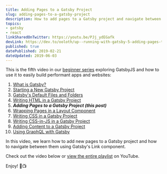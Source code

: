 ```yaml
---
title: Adding Pages to a Gatsby Project
slug: adding-pages-to-a-gatsby-project
description: How to add pages to a Gatsby project and navigate between them.
topics:
- gatsby
- react
linkSharedOnTwitter: https://youtu.be/PJj_ydEGafk
devLink: https://dev.to/ooloth/up--running-with-gatsby-5-adding-pages-to-a-gatsby-project-50p3
published: true
datePublished: 2019-02-21
dateUpdated: 2019-06-03
---
```



This is the fifth video in our [beginner series](https://www.youtube.com/watch?v=eCtgG5Sx6kk&list=PLs_LGDWysHJptEmAKxXjLCQvl7sAbXPBw) exploring GatsbyJS and how to use it to easily build performant apps and websites:

1. [What is Gatsby?](https://www.michaeluloth.com/what-is-gatsby)
2. [Starting a New Gatsby Project](https://www.michaeluloth.com/starting-a-new-gatsby-project)
3. [Gatsby's Default Files and Folders](https://www.michaeluloth.com/gatsbys-default-files-and-folders)
4. [Writing HTML in a Gatsby Project](https://www.michaeluloth.com/writing-html-in-a-gatsby-project)
5. **_Adding Pages to a Gatsby Project (this post)_**
6. [Wrapping Pages in a Layout Component](https://www.michaeluloth.com/wrapping-pages-in-a-layout-component)
7. [Writing CSS in a Gatsby Project](https://www.michaeluloth.com/writing-css-in-a-gatsby-project)
8. [Writing CSS-in-JS in a Gatsby Project](https://www.michaeluloth.com/writing-css-in-js-in-a-gatsby-project)
9. [Adding Content to a Gatsby Project](https://www.michaeluloth.com/adding-content-to-a-gatsby-project)
10. [Using GraphQL with Gatsby](https://www.michaeluloth.com/-using-graphql-with-gatsby/)

In this video, we learn how to add new pages to a Gatsby project and how to navigate between them using Gatsby's Link component.

Check out the video below or [view the entire playlist](https://www.youtube.com/watch?v=eCtgG5Sx6kk&list=PLs_LGDWysHJptEmAKxXjLCQvl7sAbXPBw) on YouTube.

Enjoy! 🎉📺

<VideoEmbed embedURL="https://www.youtube.com/embed/PJj_ydEGafk" />